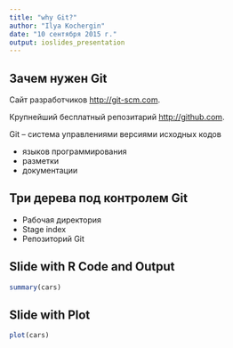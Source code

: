 ```yaml
---
title: "why Git?"
author: "Ilya Kochergin"
date: "10 сентября 2015 г."
output: ioslides_presentation
---
```


## Зачем нужен Git

Сайт разработчиков <http://git-scm.com>.


Крупнейший бесплатный репозитарий <http://github.com>.


Git -- система управлениями версиями исходных кодов 

- языков программирования
- разметки
- документации

## Три дерева под контролем Git 

- Рабочая директория 
- Stage index
- Репозиторий Git

## Slide with R Code and Output

```r
summary(cars)
```

## Slide with Plot

```r
plot(cars)
```

